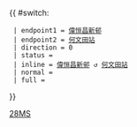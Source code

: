{{ #switch: {{{format|}}}
  | endpoint1 = [[偉恒昌新邨]]
  | endpoint2 = [[何文田站]]
  | direction = 0
  | status =
  | inline = [[偉恒昌新邨]] ↺ [[何文田站]]
  | normal =
  | full =
}}<noinclude>[[Category:九龍專線小巴路線模板|28MS]]</noinclude>